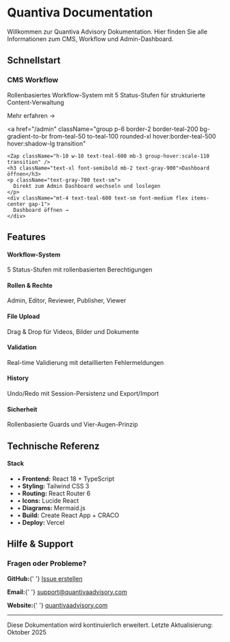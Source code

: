 
# Quantiva Documentation

Willkommen zur Quantiva Advisory Dokumentation. Hier finden Sie alle Informationen zum CMS, Workflow und Admin-Dashboard.

## Schnellstart

<div className="not-prose grid grid-cols-1 md:grid-cols-2 gap-4 my-6">
  <Link 
    to="/docs/cms-workflow" 
    className="group p-6 border-2 border-gray-200 rounded-xl hover:border-teal-500 hover:shadow-lg transition bg-white"
  >
    <Workflow className="h-10 w-10 text-teal-600 mb-3 group-hover:scale-110 transition" />
    <h3 className="text-xl font-semibold mb-2 text-gray-900">CMS Workflow</h3>
    <p className="text-gray-600 text-sm">
      Rollenbasiertes Workflow-System mit 5 Status-Stufen für strukturierte Content-Verwaltung
    </p>
    <div className="mt-4 text-teal-600 text-sm font-medium flex items-center gap-1">
      Mehr erfahren →
    </div>
  </Link>
  
  <a 
    href="/admin" 
    className="group p-6 border-2 border-teal-200 bg-gradient-to-br from-teal-50 to-teal-100 rounded-xl hover:border-teal-500 hover:shadow-lg transition"
  >
    <Zap className="h-10 w-10 text-teal-600 mb-3 group-hover:scale-110 transition" />
    <h3 className="text-xl font-semibold mb-2 text-gray-900">Dashboard öffnen</h3>
    <p className="text-gray-700 text-sm">
      Direkt zum Admin Dashboard wechseln und loslegen
    </p>
    <div className="mt-4 text-teal-600 text-sm font-medium flex items-center gap-1">
      Dashboard öffnen →
    </div>
  </a>
</div>

## Features

<div className="not-prose grid grid-cols-1 md:grid-cols-2 lg:grid-cols-3 gap-4 my-6">
  <div className="p-4 bg-white border border-gray-200 rounded-lg">
    <GitBranch className="h-6 w-6 text-teal-600 mb-2" />
    <h4 className="font-semibold text-gray-900 mb-1">Workflow-System</h4>
    <p className="text-sm text-gray-600">
      5 Status-Stufen mit rollenbasierten Berechtigungen
    </p>
  </div>

  <div className="p-4 bg-white border border-gray-200 rounded-lg">
    <Users className="h-6 w-6 text-teal-600 mb-2" />
    <h4 className="font-semibold text-gray-900 mb-1">Rollen & Rechte</h4>
    <p className="text-sm text-gray-600">
      Admin, Editor, Reviewer, Publisher, Viewer
    </p>
  </div>

  <div className="p-4 bg-white border border-gray-200 rounded-lg">
    <Upload className="h-6 w-6 text-teal-600 mb-2" />
    <h4 className="font-semibold text-gray-900 mb-1">File Upload</h4>
    <p className="text-sm text-gray-600">
      Drag & Drop für Videos, Bilder und Dokumente
    </p>
  </div>

  <div className="p-4 bg-white border border-gray-200 rounded-lg">
    <CheckCircle2 className="h-6 w-6 text-teal-600 mb-2" />
    <h4 className="font-semibold text-gray-900 mb-1">Validation</h4>
    <p className="text-sm text-gray-600">
      Real-time Validierung mit detaillierten Fehlermeldungen
    </p>
  </div>

  <div className="p-4 bg-white border border-gray-200 rounded-lg">
    <BookOpen className="h-6 w-6 text-teal-600 mb-2" />
    <h4 className="font-semibold text-gray-900 mb-1">History</h4>
    <p className="text-sm text-gray-600">
      Undo/Redo mit Session-Persistenz und Export/Import
    </p>
  </div>

  <div className="p-4 bg-white border border-gray-200 rounded-lg">
    <Shield className="h-6 w-6 text-teal-600 mb-2" />
    <h4 className="font-semibold text-gray-900 mb-1">Sicherheit</h4>
    <p className="text-sm text-gray-600">
      Rollenbasierte Guards und Vier-Augen-Prinzip
    </p>
  </div>
</div>

## Technische Referenz

<div className="not-prose my-6">
  <div className="bg-gray-50 border border-gray-200 rounded-lg p-4">
    <h4 className="font-semibold text-gray-900 mb-2">Stack</h4>
    <ul className="text-sm text-gray-700 space-y-1">
      <li>• <strong>Frontend:</strong> React 18 + TypeScript</li>
      <li>• <strong>Styling:</strong> Tailwind CSS 3</li>
      <li>• <strong>Routing:</strong> React Router 6</li>
      <li>• <strong>Icons:</strong> Lucide React</li>
      <li>• <strong>Diagrams:</strong> Mermaid.js</li>
      <li>• <strong>Build:</strong> Create React App + CRACO</li>
      <li>• <strong>Deploy:</strong> Vercel</li>
    </ul>
  </div>
</div>

## Hilfe & Support

<div className="not-prose bg-blue-50 border-2 border-blue-200 rounded-lg p-6 my-6">
  <h3 className="text-lg font-semibold text-blue-900 mb-3">Fragen oder Probleme?</h3>
  <div className="space-y-2 text-sm text-blue-900">
    <p>
      <strong>GitHub:</strong>{' '}
      <a 
        href="https://github.com/Masum187/Quantiva-Advisory/issues" 
        target="_blank" 
        rel="noopener noreferrer"
        className="underline hover:text-blue-700"
      >
        Issue erstellen
      </a>
    </p>
    <p>
      <strong>Email:</strong>{' '}
      <a href="mailto:support@quantivaadvisory.com" className="underline hover:text-blue-700">
        support@quantivaadvisory.com
      </a>
    </p>
    <p>
      <strong>Website:</strong>{' '}
      <a 
        href="https://quantivaadvisory.com" 
        target="_blank" 
        rel="noopener noreferrer"
        className="underline hover:text-blue-700"
      >
        quantivaadvisory.com
      </a>
    </p>
  </div>
</div>

---

<p className="text-sm text-gray-500">
  Diese Dokumentation wird kontinuierlich erweitert. Letzte Aktualisierung: Oktober 2025
</p>

